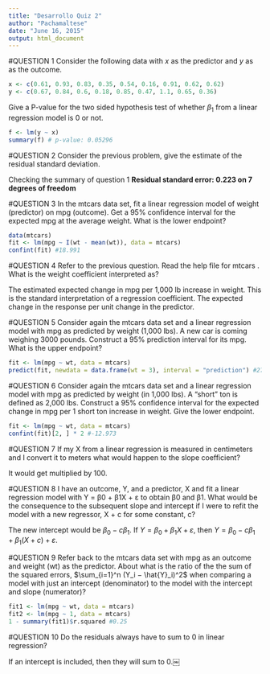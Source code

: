 ```yaml
---
title: "Desarrollo Quiz 2"
author: "Pachamaltese"
date: "June 16, 2015"
output: html_document
---
```


#QUESTION 1
Consider the following data with $x$ as the predictor and $y$ as as the outcome.
```r
x <- c(0.61, 0.93, 0.83, 0.35, 0.54, 0.16, 0.91, 0.62, 0.62)
y <- c(0.67, 0.84, 0.6, 0.18, 0.85, 0.47, 1.1, 0.65, 0.36)
```
Give a P-value for the two sided hypothesis test of whether $\beta_1$ from a linear regression model is 0 or not.

```r
f <- lm(y ~ x)
summary(f) # p-value: 0.05296
```

#QUESTION 2
Consider the previous problem, give the estimate of the residual standard deviation.

Checking the summary of question 1 <b>Residual standard error: 0.223 on 7 degrees of freedom</b>

#QUESTION 3
In the mtcars data set, fit a linear regression model of weight (predictor) on mpg (outcome). Get a 95% confidence interval for the expected mpg at the average weight. What is the lower endpoint?

```r
data(mtcars)
fit <- lm(mpg ~ I(wt - mean(wt)), data = mtcars)
confint(fit) #18.991
```

#QUESTION 4
Refer to the previous question. Read the help file for mtcars . What is the weight coefficient interpreted as?

The estimated expected change in mpg per 1,000 lb increase in weight. This is the standard interpretation of a regression coefficient. The expected change in the response per unit change in the predictor.

#QUESTION 5
Consider again the mtcars data set and a linear regression model with mpg as predicted by weight (1,000 lbs). A new car is coming weighing 3000 pounds. Construct a 95% prediction interval for its mpg. What is the upper endpoint?

```r
fit <- lm(mpg ~ wt, data = mtcars)
predict(fit, newdata = data.frame(wt = 3), interval = "prediction") #27.57
```

#QUESTION 6
Consider again the mtcars data set and a linear regression model with mpg as predicted by weight (in 1,000 lbs). A “short” ton is defined as 2,000 lbs. Construct a 95% confidence interval for the expected change in mpg per 1 short ton increase in weight. Give the lower endpoint.

```r
fit <- lm(mpg ~ wt, data = mtcars)
confint(fit)[2, ] * 2 #-12.973
```

#QUESTION 7
If my X from a linear regression is measured in centimeters and I convert it to meters what would happen to the slope coefficient?

It would get multiplied by 100.

#QUESTION 8
I have an outcome, Y, and a predictor, X and fit a linear regression model with Y = β0 + β1X + ε to obtain β0 and β1. What would be the consequence to the subsequent slope and intercept if I were to refit the model with a new regressor, X + c for some constant, c?

The new intercept would be $\beta_0 - c\beta_1$. If $Y = \beta_0 + \beta_1 X + \varepsilon$, then $Y = \beta_0 - c\beta_1 + \beta_1 (X+c) + \varepsilon$.

#QUESTION 9
Refer back to the mtcars data set with mpg as an outcome and weight (wt) as the predictor. About what is the ratio of the the sum of the squared errors, $\sum_{i=1}^n (Y_i − \hat{Y}_i)^2$ when comparing a model with just an intercept (denominator) to the model with the intercept and slope (numerator)?

```r
fit1 <- lm(mpg ~ wt, data = mtcars)
fit2 <- lm(mpg ~ 1, data = mtcars)
1 - summary(fit1)$r.squared #0.25
```

#QUESTION 10
Do the residuals always have to sum to 0 in linear regression?

If an intercept is included, then they will sum to 0.￼

